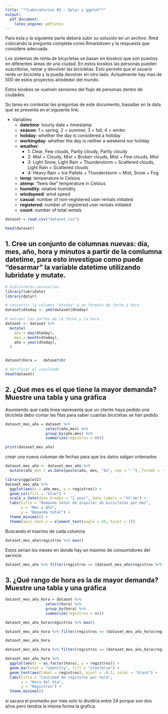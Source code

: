 ```yaml
---
title: "**Laboratorios #2 – Dplyr y ggplot**"
output:
  pdf_document:
    latex_engine: pdflatex
---
```


Para esta y la siguiente parte deberá subir su solución en un archivo
.Rmd colocando la pregunta completa como Rmarkdown y la respuesta que
considere adecuada.

Los sistemas de renta de bicycletas se basan en kioskos que son puestos
en diferentes áreas de una ciudad. En estos kioskos las personas pueden
suscribirse, rentar y devolver las bicicletas.
Esto permite que el usuario rente un bicicleta y la pueda devolver en
otro lado. Actualmente hay mas de 500 de estos proyectos alrededor del
mundo.

Estos kioskos se vuelven sensores del flujo de personas dentro de
ciudades.

Su tarea es contestar las preguntas de este documento, basadas en la
data que se presenta en el siguiente link.

- Variables
    - **datetime**: hourly date + timestamp
    - **season**: 1 = spring, 2 = summer, 3 = fall, 4 = winter
    - **holiday**: whether the day is considered a holiday
    - **workingday**: whether the day is neither a weekend nor holiday
    - **weather**:
        - 1: Clear, Few clouds, Partly cloudy, Partly cloudy
        - 2: Mist + Cloudy, Mist + Broken clouds, Mist + Few clouds, Mist
        - 3: Light Snow, Light Rain + Thunderstorm + Scattered clouds, Light Rain + Scattered clouds
        - 4: Heavy Rain + Ice Pallets + Thunderstorm + Mist, Snow + Fog
    - **temp**: temperature in Celsius
    - **atemp**: "feels like" temperature in Celsius
    - **humidity**: relative humidity
    - **windspeed**: wind speed
    - **casual**: number of non-registered user rentals initiated
    - **registered**: number of registered user rentals initiated
    - **count**: number of total rentals
    
```r

dataset = read.csv("dataset.csv")

head(dataset)

```


## 1. Cree un conjunto de columnas nuevas: día, mes, año, hora y minutos a partir de la comlumna datetime, para esto investigue como puede “desarmar” la variable datetime utilizando lubridate y mutate. 


```r
# bibliotecas necesarias
library(lubridate)
library(dplyr)

# convertir la columna "dteday" a un formato de fecha y hora
dataset$dteday <- ymd(dataset$dteday)

# extraer las partes de la fecha y la hora
dataset <- dataset %>%
  mutate(
    dia = day(dteday),
    mes = month(dteday),
    año = year(dteday),
  )


dataset$hora =   dataset$hr

# Verificar el resultado
head(dataset)

```

## 2. ¿Qué mes es el que tiene la mayor demanda? Muestre una tabla y una gráfica


Asumiendo que cada linea representa que un cliente haya pedido una bicicleta debo contar las filas para saber cuantas bicicletas se han pedido.

```r
dataset_mes_año = dataset %>% 
                  select(año,mes) %>% 
                  group_by(año,mes) %>%
                  summarize(registros = n())

print(dataset_mes_año)
```

crear una nueva columan de fechas para que los datos salgan ordenados

```r

dataset_mes_año <- dataset_mes_año %>%
  mutate(año_mes = as.Date(paste(año, mes, "01", sep = "-"), format = "%Y-%m-%d"))

```


```r
library(ggplot2)
dataset_mes_año %>%
  ggplot(aes(x = año_mes, y = registros)) +
  geom_col(fill = "blue") +
  scale_x_date(date_breaks = "1 year", date_labels = "%Y-%m") +
  labs(title = "Demanda total de alquiler de bicicletas por mes",
       x = "Mes y Año",
       y = "Demanda total") +
  theme_minimal() +
  theme(axis.text.x = element_text(angle = 45, hjust = 1))

```

Buscando el maximo de cada columna


```r
dataset_mes_año$registros %>% max()

```
Estos serian los meses en donde hay un maximo de consumidores del servicio

```r
dataset_mes_año %>% filter(registros == (dataset_mes_año$registros %>% max()))
```

## 3. ¿Qué rango de hora es la de mayor demanda? Muestre una tabla y una gráfica

```r
dataset_mes_año_hora = dataset %>% 
                  select(hora) %>% 
                  group_by(hora) %>%
                  summarize(registros = n())

```
```r
dataset_mes_año_hora$registros %>% max()

```

```r
dataset_mes_año_hora %>% filter(registros == (dataset_mes_año_hora$registros %>% max())) 
```
```r
dataset_mes_año_hora 
```

```r
dataset_mes_año_hora %>% filter(registros == (dataset_mes_año_hora$registros %>% max())) %>% select(hora, registros)
```


```r

dataset_mes_año_hora %>%
  ggplot(aes(x = as.factor(hora), y = registros)) +
  geom_bar(stat = "identity", fill = "steelblue") +
  geom_text(aes(label = registros), vjust = -0.5, color = "black") +
  labs(title = "Cantidad de registros por hora",
       x = "Hora del día",
       y = "Registros") +
  theme_minimal()

```

si sacara el promedio por mes solo lo dividiria entre 24 porque son dos años pero tendria la misma forma la grafica.





